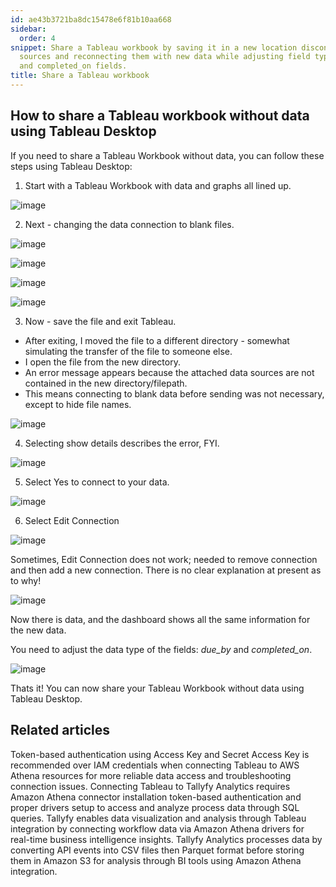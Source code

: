 ```yaml
---
id: ae43b3721ba8dc15478e6f81b10aa668
sidebar:
  order: 4
snippet: Share a Tableau workbook by saving it in a new location disconnecting data
  sources and reconnecting them with new data while adjusting field types for due_by
  and completed_on fields.
title: Share a Tableau workbook
---
```


## How to share a Tableau workbook without data using Tableau Desktop

If you need to share a Tableau Workbook without data, you can follow these steps using Tableau Desktop:

1. Start with a Tableau Workbook with data and graphs all lined up.

![image](https://screenshots.tallyfy.com/tableu-share-workbook-1.png)

2. Next - changing the data connection to blank files.

![image](https://screenshots.tallyfy.com/tableu-share-workbook-2.png)

![image](https://screenshots.tallyfy.com/tableu-share-workbook-3.png)

![image](https://screenshots.tallyfy.com/tableu-share-workbook-4.png)

![image](https://screenshots.tallyfy.com/tableu-share-workbook-5.png)

3. Now - save the file and exit Tableau.

* After exiting, I moved the file to a different directory - somewhat simulating the transfer of the file to someone else.
* I open the file from the new directory.
* An error message appears because the attached data sources are not contained in the new directory/filepath.
* This means connecting to blank data before sending was not necessary, except to hide file names.

![image](https://screenshots.tallyfy.com/tableu-share-workbook-7.png)

4. Selecting show details describes the error, FYI.

![image](https://screenshots.tallyfy.com/tableu-share-workbook-8.png)

5. Select Yes to connect to your data.

![image](https://screenshots.tallyfy.com/tableu-share-workbook-9.png)

6. Select Edit Connection

![image](https://screenshots.tallyfy.com/tableu-share-workbook-10.png)

Sometimes, Edit Connection does not work; needed to remove connection and then add a new connection. There is no clear explanation at present as to why!

![image](https://screenshots.tallyfy.com/tableu-share-workbook-11.png)

Now there is data, and the dashboard shows all the same information for the new data.

You need to adjust the data type of the fields: _due_by_ and _completed_on_.

![image](https://screenshots.tallyfy.com/tableu-share-workbook-12.png)

Thats it! You can now share your Tableau Workbook without data using Tableau Desktop.


## Related articles
<CardGrid>
<LinkTitleCard header="<b>Tableau > Troubleshoot issues</b>" href="/products/pro/integrations/analytics/tableau/how-to-troubleshoot-data-connection-issues-in-tallyfy/" > Token-based authentication using Access Key and Secret Access Key is recommended over IAM credentials when connecting Tableau to AWS Athena resources for more reliable data access and troubleshooting connection issues. </LinkTitleCard>
<LinkTitleCard header="<b>Tableau > Connect Tableau to Tallyfy</b>" href="/products/pro/integrations/analytics/tableau/how-can-i-connect-tableau-to-my-tallyfy-data/" > Connecting Tableau to Tallyfy Analytics requires Amazon Athena connector installation token-based authentication and proper drivers setup to access and analyze process data through SQL queries. </LinkTitleCard>
<LinkTitleCard header="<b>Analytics > Tableau</b>" href="/products/pro/integrations/analytics/tableau/" > Tallyfy enables data visualization and analysis through Tableau integration by connecting workflow data via Amazon Athena drivers for real-time business intelligence insights. </LinkTitleCard>
<LinkTitleCard header="<b>Analytics > How Tallyfy Analytics works</b>" href="/products/pro/integrations/analytics/how-does-tallyfy-analytics-process-my-data/" > Tallyfy Analytics processes data by converting API events into CSV files then Parquet format before storing them in Amazon S3 for analysis through BI tools using Amazon Athena integration. </LinkTitleCard>
</CardGrid>